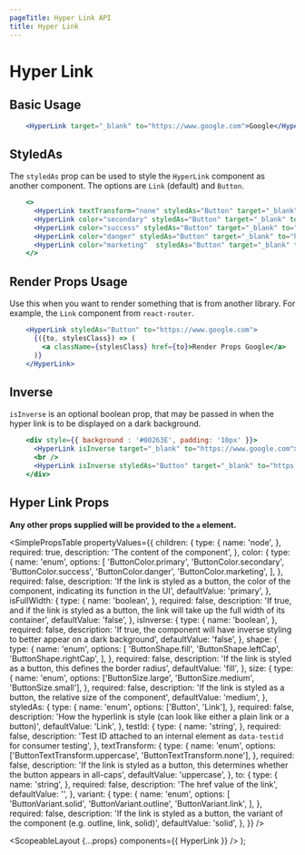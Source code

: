 ```yaml
---
pageTitle: Hyper Link API
title: Hyper Link
---
```



# Hyper Link

## Basic Usage

```.jsx
    <HyperLink target="_blank" to="https://www.google.com">Google</HyperLink>
```

## StyledAs

The `styledAs` prop can be used to style the `HyperLink` component as another component. The options are `Link` (default) and `Button`.

```.jsx
    <>
      <HyperLink textTransform="none" styledAs="Button" target="_blank" to="https://www.google.com">Google</HyperLink>
      <HyperLink color="secondary" styledAs="Button" target="_blank" to="https://www.google.com">Google</HyperLink>
      <HyperLink color="success" styledAs="Button" target="_blank" to="https://www.google.com">Google</HyperLink>
      <HyperLink color="danger" styledAs="Button" target="_blank" to="https://www.google.com">Google</HyperLink>
      <HyperLink color="marketing"  styledAs="Button" target="_blank" to="https://www.google.com">Google</HyperLink>
    </>
```

## Render Props Usage

Use this when you want to render something that is from another library. For example, the `Link` component from `react-router`.

```.jsx
    <HyperLink styledAs="Button" to="https://www.google.com">
      {({to, stylesClass}) => (
        <a className={stylesClass} href={to}>Render Props Google</a>
      )}
    </HyperLink>
```

## Inverse

`isInverse` is an optional boolean prop, that may be passed in when the hyper link is to be displayed on a dark background.

```.jsx
    <div style={{ background : '#00263E', padding: '10px' }}>
      <HyperLink isInverse target="_blank" to="https://www.google.com">Google inverse link</HyperLink>
      <br />
      <HyperLink isInverse styledAs="Button" target="_blank" to="https://www.google.com">Inverse link styled as button</HyperLink>
    </div>
```

## Hyper Link Props

**Any other props supplied will be provided to the `a` element.**

<SimplePropsTable
  propertyValues={{
    children: {
      type: {
        name: 'node',
      },
      required: true,
      description: 'The content of the component',
    },
    color: {
      type: {
        name: 'enum',
        options: [
          'ButtonColor.primary',
          'ButtonColor.secondary',
          'ButtonColor.success',
          'ButtonColor.danger',
          'ButtonColor.marketing',
        ],
      },
      required: false,
      description:
        'If the link is styled as a button, the color of the component, indicating its function in the UI',
      defaultValue: 'primary',
    },
    isFullWidth: {
      type: {
        name: 'boolean',
      },
      required: false,
      description:
        'If true, and if the link is styled as a button, the link will take up the full width of its container',
      defaultValue: 'false',
    },
    isInverse: {
      type: {
        name: 'boolean',
      },
      required: false,
      description:
        'If true, the component will have inverse styling to better appear on a dark background',
      defaultValue: 'false',
    },
    shape: {
      type: {
        name: 'enum',
        options: [
          'ButtonShape.fill',
          'ButtonShape.leftCap',
          'ButtonShape.rightCap',
        ],
      },
      required: false,
      description:
        'If the link is styled as a button, this defines the border radius',
      defaultValue: 'fill',
    },
    size: {
      type: {
        name: 'enum',
        options: ['ButtonSize.large', 'ButtonSize.medium', 'ButtonSize.small'],
      },
      required: false,
      description:
        'If the link is styled as a button, the relative size of the component',
      defaultValue: 'medium',
    },
    styledAs: {
      type: {
        name: 'enum',
        options: ['Button', 'Link'],
      },
      required: false,
      description:
        'How the hyperlink is style (can look like either a plain link or a button)',
      defaultValue: 'Link',
    },
    testId: {
      type: {
        name: 'string',
      },
      required: false,
      description:
        'Test ID attached to an internal element as `data-testid` for consumer testing',
    },
    textTransform: {
      type: {
        name: 'enum',
        options: ['ButtonTextTransform.uppercase', 'ButtonTextTransform.none'],
      },
      required: false,
      description:
        'If the link is styled as a button, this determines whether the button appears in all-caps',
      defaultValue: 'uppercase',
    },
    to: {
      type: {
        name: 'string',
      },
      required: false,
      description: 'The href value of the link',
      defaultValue: '',
    },
    variant: {
      type: {
        name: 'enum',
        options: [
          'ButtonVariant.solid',
          'ButtonVariant.outline',
          'ButtonVariant.link',
        ],
      },
      required: false,
      description:
        'If the link is styled as a button, the variant of the component (e.g. outline, link, solid)',
      defaultValue: 'solid',
    },
  }}
/>

  <ScopeableLayout {...props} components={{ HyperLink }} />
);
